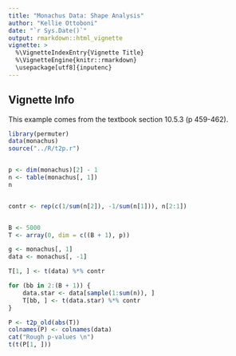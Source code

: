 ```yaml
---
title: "Monachus Data: Shape Analysis"
author: "Kellie Ottoboni"
date: "`r Sys.Date()`"
output: rmarkdown::html_vignette
vignette: >
  %\VignetteIndexEntry{Vignette Title}
  %\VignetteEngine{knitr::rmarkdown}
  \usepackage[utf8]{inputenc}
---
```



## Vignette Info

This example comes from the textbook section 10.5.3 (p 459-462).

```r
library(permuter)
data(monachus)
source("../R/t2p.r")


p <- dim(monachus)[2] - 1
n <- table(monachus[, 1])
n


contr <- rep(c(1/sum(n[2]), -1/sum(n[1])), n[2:1])


B <- 5000
T <- array(0, dim = c((B + 1), p))

g <- monachus[, 1]
data <- monachus[, -1]

T[1, ] <- t(data) %*% contr

for (bb in 2:(B + 1)) {
    data.star <- data[sample(1:sum(n)), ]
    T[bb, ] <- t(data.star) %*% contr
}

P <- t2p_old(abs(T))
colnames(P) <- colnames(data)
cat("Rough p-values \n")
t(t(P[1, ]))

 


```